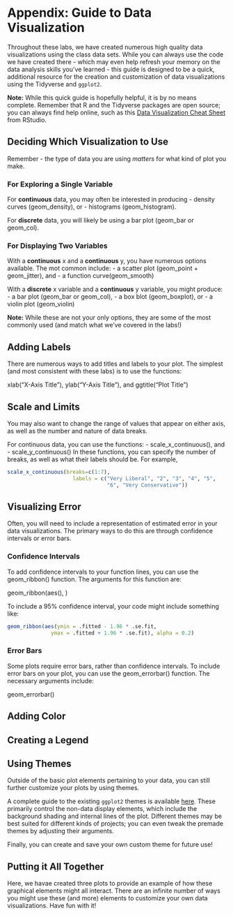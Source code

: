 # Appendix: Guide to Data Visualization

Throughout these labs, we have created numerous high quality data visualizations using the class data sets. While you can always use the code we have created there - which may even help refresh your memory on the data analysis skills you've learned - this guide is designed to be a quick, additional resource for the creation and customization of data visualizations using the Tidyverse and `ggplot2`. 

__Note:__ While this quick guide is hopefully helpful, it is by no means complete. Remember that R and the Tidyverse packages are open source; you can always find help online, such as this [Data Visualization Cheat Sheet](https://resources.rstudio.com/rstudio-cheatsheets/data-visualization-2-1-cheat-sheet) from RStudio.


## Deciding Which Visualization to Use

Remember - the type of data you are using _matters_ for what kind of plot you make. 

### For Exploring a Single Variable {-}
For __continuous__ data, you may often be interested in producing 
  - density curves (geom_density), or 
  - histograms (geom_histogram).

For __discrete__ data, you will likely be using a bar plot (geom_bar or geom_col).

### For Displaying Two Variables {-}
With a __continuous__ x and a __continuous__ y, you have numerous options available. The mot common include:
  - a scatter plot (geom_point + geom_jitter), and 
  - a function curve(geom_smooth)
  
With a __discrete__ x variable and a __continuous__ y variable, you might produce:
  - a bar plot (geom_bar or geom_col),
  - a box blot (geom_boxplot), or
  - a violin plot (geom_violin)
  
__Note:__ While these are not your only options, they are some of the most commonly used (and match what we've covered in the labs!)

## Adding Labels
There are numerous ways to add titles and labels to your plot. The simplest (and most consistent with these labs) is to use the functions:

xlab("X-Axis Title"),
ylab("Y-Axis Title"), and
ggtitle("Plot Title")

## Scale and Limits
You may also want to change the range of values that appear on either axis, as well as the number and nature of data breaks. 

For continuous data, you can use the functions:
  - scale_x_continuous(), and
  - scale_y_continuous()
In these functions, you can specify the number of breaks, as well as what their labels should be. For example,

```r
scale_x_continuous(breaks=c(1:7),
                     labels = c("Very Liberal", "2", "3", "4", "5",
                                "6", "Very Conservative"))
```

## Visualizing Error

Often, you will need to include a representation of estimated error in your data visualizations. The primary ways to do this are through confidence intervals or error bars. 

### Confidence Intervals {-}

To add confidence intervals to your function lines, you can use the geom_ribbon() function.
The arguments for this function are:

geom_ribbon(aes(), )

To include a 95% confidence interval, your code might include something like:
```r
geom_ribbon(aes(ymin = .fitted - 1.96 * .se.fit, 
              ymax = .fitted + 1.96 * .se.fit), alpha = 0.2)
```

### Error Bars {-}

Some plots require error bars, rather than confidence intervals. To include error bars on your plot, you can use the geom_errorbar() function. The necessary arguments include:

geom_errorbar()


## Adding Color

## Creating a Legend

## Using Themes

Outside of the basic plot elements pertaining to your data, you can still further customize your plots by using themes. 

A complete guide to the existing `ggplot2` themes is available [here](https://ggplot2.tidyverse.org/reference/ggtheme.html). These primarily control the non-data display elements, which include the background shading and internal lines of the plot. Different themes may be best suited for different kinds of projects; you can even tweak the premade themes by adjusting their arguments.

Finally, you can create and save your own custom theme for future use!

## Putting it All Together

Here, we havae created three plots to provide an example of how these graphical elements might all interact. There are an infinite number of ways you might use these (and more) elements to customize your own data visualizations. Have fun with it!

```r


```

```r


```

```r


```